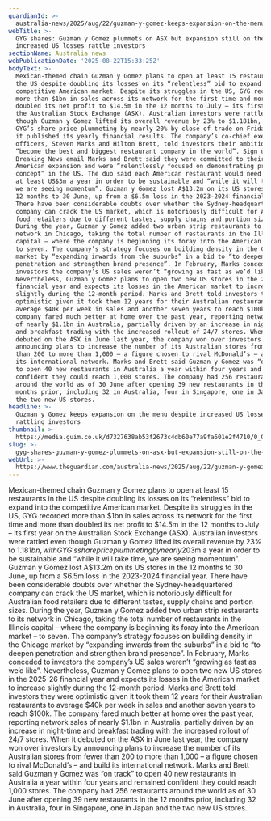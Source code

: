 ```yaml
---
guardianId: >-
  australia-news/2025/aug/22/guzman-y-gomez-keeps-expansion-on-the-menu-despite-increased-us-losses-rattling-investors
webTitle: >-
  GYG shares: Guzman y Gomez plummets on ASX but expansion still on the menu as
  increased US losses rattle investors
sectionName: Australia news
webPublicationDate: '2025-08-22T15:33:25Z'
bodyText: >-
  Mexican-themed chain Guzman y Gomez plans to open at least 15 restaurants in
  the US despite doubling its losses on its “relentless” bid to expand into the
  competitive American market. Despite its struggles in the US, GYG recorded
  more than $1bn in sales across its network for the first time and more than
  doubled its net profit to $14.5m in the 12 months to July – its first year on
  the Australian Stock Exchange (ASX). Australian investors were rattled even
  though Guzman y Gomez lifted its overall revenue by 23% to $1.181bn, with
  GYG’s share price plummeting by nearly 20% by close of trade on Friday after
  it published its yearly financial results. The company’s co-chief executive
  officers, Steven Marks and Hilton Brett, told investors their ambition was to
  “become the best and biggest restaurant company in the world”. Sign up: AU
  Breaking News email Marks and Brett said they were committed to their North
  American expansion and were “relentlessly focused on demonstrating proof of
  concept” in the US. The duo said each American restaurant would need to make
  at least US$3m a year in order to be sustainable and “while it will take time,
  we are seeing momentum”. Guzman y Gomez lost A$13.2m on its US stores in the
  12 months to 30 June, up from a $6.5m loss in the 2023-2024 financial year.
  There have been considerable doubts over whether the Sydney-headquartered
  company can crack the US market, which is notoriously difficult for Australian
  food retailers due to different tastes, supply chains and portion sizes.
  During the year, Guzman y Gomez added two urban strip restaurants to its
  network in Chicago, taking the total number of restaurants in the Illinois
  capital – where the company is beginning its foray into the American market –
  to seven. The company’s strategy focuses on building density in the Chicago
  market by “expanding inwards from the suburbs” in a bid to “to deepen
  penetration and strengthen brand presence”. In February, Marks conceded to
  investors the company’s US sales weren’t “growing as fast as we’d like”.
  Nevertheless, Guzman y Gomez plans to open two new US stores in the 2025-26
  financial year and expects its losses in the American market to increase
  slightly during the 12-month period. Marks and Brett told investors they were
  optimistic given it took them 12 years for their Australian restaurants to
  average $40k per week in sales and another seven years to reach $100k. The
  company fared much better at home over the past year, reporting network sales
  of nearly $1.1bn in Australia, partially driven by an increase in night-time
  and breakfast trading with the increased rollout of 24/7 stores. When it
  debuted on the ASX in June last year, the company won over investors by
  announcing plans to increase the number of its Australian stores from fewer
  than 200 to more than 1,000 – a figure chosen to rival McDonald’s – and build
  its international network. Marks and Brett said Guzman y Gomez was “on track”
  to open 40 new restaurants in Australia a year within four years and remained
  confident they could reach 1,000 stores. The company had 256 restaurants
  around the world as of 30 June after opening 39 new restaurants in the 12
  months prior, including 32 in Australia, four in Singapore, one in Japan and
  the two new US stores.
headline: >-
  Guzman y Gomez keeps expansion on the menu despite increased US losses
  rattling investors
thumbnail: >-
  https://media.guim.co.uk/d7327638ab53f2673c4db60e77a9fa601e2f4710/0_0_4728_3783/500.jpg
slug: >-
  gyg-shares-guzman-y-gomez-plummets-on-asx-but-expansion-still-on-the-menu-as-increased-us-losses-rattle-investors
webUrl: >-
  https://www.theguardian.com/australia-news/2025/aug/22/guzman-y-gomez-keeps-expansion-on-the-menu-despite-increased-us-losses-rattling-investors
---
```

Mexican-themed chain Guzman y Gomez plans to open at least 15 restaurants in the US despite doubling its losses on its “relentless” bid to expand into the competitive American market. Despite its struggles in the US, GYG recorded more than $1bn in sales across its network for the first time and more than doubled its net profit to $14.5m in the 12 months to July – its first year on the Australian Stock Exchange (ASX). Australian investors were rattled even though Guzman y Gomez lifted its overall revenue by 23% to $1.181bn, with GYG’s share price plummeting by nearly 20% by close of trade on Friday after it published its yearly financial results. The company’s co-chief executive officers, Steven Marks and Hilton Brett, told investors their ambition was to “become the best and biggest restaurant company in the world”. Sign up: AU Breaking News email Marks and Brett said they were committed to their North American expansion and were “relentlessly focused on demonstrating proof of concept” in the US. The duo said each American restaurant would need to make at least US$3m a year in order to be sustainable and “while it will take time, we are seeing momentum”. Guzman y Gomez lost A$13.2m on its US stores in the 12 months to 30 June, up from a $6.5m loss in the 2023-2024 financial year. There have been considerable doubts over whether the Sydney-headquartered company can crack the US market, which is notoriously difficult for Australian food retailers due to different tastes, supply chains and portion sizes. During the year, Guzman y Gomez added two urban strip restaurants to its network in Chicago, taking the total number of restaurants in the Illinois capital – where the company is beginning its foray into the American market – to seven. The company’s strategy focuses on building density in the Chicago market by “expanding inwards from the suburbs” in a bid to “to deepen penetration and strengthen brand presence”. In February, Marks conceded to investors the company’s US sales weren’t “growing as fast as we’d like”. Nevertheless, Guzman y Gomez plans to open two new US stores in the 2025-26 financial year and expects its losses in the American market to increase slightly during the 12-month period. Marks and Brett told investors they were optimistic given it took them 12 years for their Australian restaurants to average $40k per week in sales and another seven years to reach $100k. The company fared much better at home over the past year, reporting network sales of nearly $1.1bn in Australia, partially driven by an increase in night-time and breakfast trading with the increased rollout of 24/7 stores. When it debuted on the ASX in June last year, the company won over investors by announcing plans to increase the number of its Australian stores from fewer than 200 to more than 1,000 – a figure chosen to rival McDonald’s – and build its international network. Marks and Brett said Guzman y Gomez was “on track” to open 40 new restaurants in Australia a year within four years and remained confident they could reach 1,000 stores. The company had 256 restaurants around the world as of 30 June after opening 39 new restaurants in the 12 months prior, including 32 in Australia, four in Singapore, one in Japan and the two new US stores.
